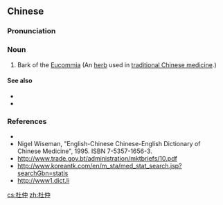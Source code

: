 ==Chinese==
{{zh-forms}}

===Pronunciation===
{{zh-pron
|m=dùzhòng
|c=dou6 zung6
|mn=tō͘-tiōng
|cat=n
}}

===Noun===
{{zh-noun}}

# Bark of the [[w:Eucommia|Eucommia]] (An [[herb]] used in [[traditional Chinese medicine]].)

====See also====
* {{l|zh|补益药}}
* {{l|zh|药材}}

===References===
* {{pedialite|杜仲|lang=zh}}
* Nigel Wiseman, "English-Chinese Chinese-English Dictionary of Chinese Medicine", 1995. ISBN 7-5357-1656-3.
* http://www.trade.gov.bt/administration/mktbriefs/10.pdf
* http://www.koreantk.com/en/m_sta/med_stat_search.jsp?searchGbn=statis
* http://www1.dict.li

[[cs:杜仲]]
[[zh:杜仲]]
